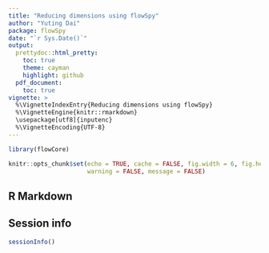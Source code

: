 ```yaml
---
title: "Reducing dimensions using flowSpy"
author: "Yuting Dai"
package: flowSpy
date: "`r Sys.Date()`"
output:
  prettydoc::html_pretty:
    toc: true
    theme: cayman
    highlight: github
  pdf_document:
    toc: true
vignette: >
  %\VignetteIndexEntry{Reducing dimensions using flowSpy}
  %\VignetteEngine{knitr::rmarkdown}
  \usepackage[utf8]{inputenc}
  %\VignetteEncoding{UTF-8}
---
```


```r

library(flowCore)

knitr::opts_chunk$set(echo = TRUE, cache = FALSE, fig.width = 6, fig.height = 4,
                      warning = FALSE, message = FALSE)
```

## R Markdown



## Session info 

``` r
sessionInfo()
```







